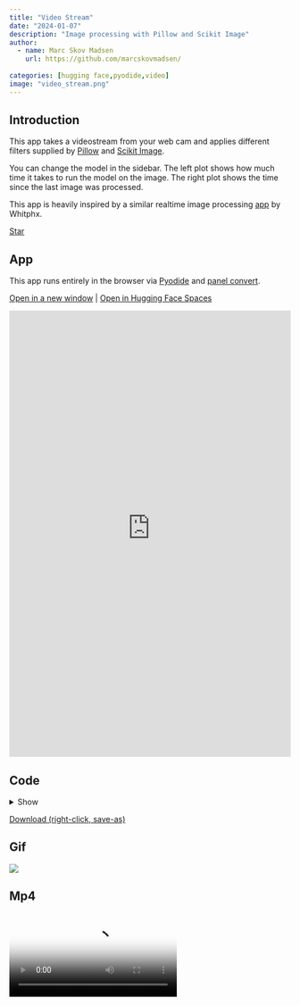```yaml
---
title: "Video Stream"
date: "2024-01-07"
description: "Image processing with Pillow and Scikit Image"
author:
  - name: Marc Skov Madsen
    url: https://github.com/marcskovmadsen/  
    
categories: [hugging face,pyodide,video]
image: "video_stream.png"
---
```


## Introduction

This app takes a videostream from your web cam and applies different filters supplied by [Pillow](https://python-pillow.org/) and [Scikit Image](https://scikit-image.org/).

You can change the model in the sidebar. The left plot shows how much time it takes to run the model on the image. The right plot shows the time since the last image was processed.

This app is heavily inspired by a similar realtime image processing [app](https://edit.share.stlite.net/?sampleAppId=realtime_image_processing) by Whitphx.

<script async defer src="https://buttons.github.io/buttons.js"></script>
<a class="github-button" href="https://github.com/scikit-image/scikit-image" data-color-scheme="no-preference: light; light: light; dark: dark;" data-icon="octicon-star" data-size="large" data-show-count="true" aria-label="Star scikit-image/scikit-image on GitHub">Star</a>

## App

This app runs entirely in the browser via [Pyodide](https://pyodide.org) and [panel convert](https://panel.holoviz.org/how_to/wasm/convert.html).

<a href="https://awesome-panel-video-stream.static.hf.space" target="_blank">Open in a new window</a> | <a href="https://huggingface.co/spaces/awesome-panel/video_stream" target="_blank">Open in Hugging Face Spaces</a>

<iframe
	src="https://awesome-panel-video-stream.static.hf.space"
	frameborder="0"
	style="width:100%;height:800px"
  allow="camera"
></iframe>

## Code

<details>
<summary>Show</summary>
```.python
```
</details>

<a href="https://raw.githubusercontent.com/awesome-panel/awesome-panel/main/examples/video_stream.py" download>Download (right-click, save-as)</a>

## Gif

<img src="video_stream.gif"></img>

## Mp4

<video poster="video_stream.png" controls>
  <source src="video_stream.mp4" type="video/mp4">
  Your browser does not support HTML video.
</video>

## Png

<img src="video_stream.png"></img>

## Social

Please share on social media. Thanks.

<a href="https://twitter.com/awesome_panel" target="_blank"><i class="bi bi-twitter"></i></a> <a href="https://www.linkedin.com/company/awesome-panel-org" target="_blank"><i class="bi bi-linkedin"></i></a>
